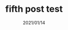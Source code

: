 ---
title: fifth post test
slug: setting-url-with-slug-five
date: 2021/01/14
featureImage: fifth.jpg
excerpt: this is the FIFTH excerpt
---